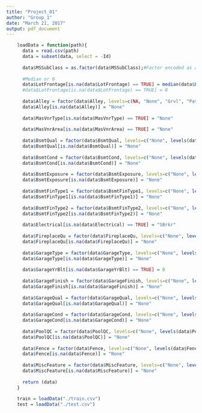 ```yaml
---
title: "Project_01"
author: "Group_1"
date: "March 21, 2017"
output: pdf_document
---
```



```r
    loadData = function(path){
      data = read.csv(path)
      data = subset(data, select = -Id)
      
      data$MSSubClass = as.factor(data$MSSubClass);#Factor encoded as a numeric value
      
      #Median or 0
      data$LotFrontage[is.na(data$LotFrontage) == TRUE] = median(data$LotFrontage[!is.na(data$LotFrontage)])
      #data$LotFrontage[is.na(data$LotFrontage) == TRUE] = 0
      
      data$Alley = factor(data$Alley, levels=c(NA, "None", "Grvl", "Pave"))
      data$Alley[is.na(data$Alley)] = "None"
      
      data$MasVnrType[is.na(data$MasVnrType) == TRUE] = "None"
      
      data$MasVnrArea[is.na(data$MasVnrArea) == TRUE] = "None"
      
      data$BsmtQual = factor(data$BsmtQual, levels=c("None", levels(data$BsmtQual)))
      data$BsmtQual[is.na(data$BsmtQual)] = "None"
      
      data$BsmtCond = factor(data$BsmtCond, levels=c("None", levels(data$BsmtCond)))
      data$BsmtCond[is.na(data$BsmtCond)] = "None"
      
      data$BsmtExposure = factor(data$BsmtExposure, levels=c("None", levels(data$BsmtExposure)))
      data$BsmtExposure[is.na(data$BsmtExposure)] = "None"
      
      data$BsmtFinType1 = factor(data$BsmtFinType1, levels=c("None", levels(data$BsmtFinType1)))
      data$BsmtFinType1[is.na(data$BsmtFinType1)] = "None"
      
      data$BsmtFinType2 = factor(data$BsmtFinType2, levels=c("None", levels(data$BsmtFinType2)))
      data$BsmtFinType2[is.na(data$BsmtFinType2)] = "None"
      
      data$Electrical[is.na(data$Electrical) == TRUE] = "SBrkr"
      
      data$FireplaceQu = factor(data$FireplaceQu, levels=c("None", levels(data$FireplaceQu)))
      data$FireplaceQu[is.na(data$FireplaceQu)] = "None"
      
      data$GarageType = factor(data$GarageType, levels=c("None", levels(data$GarageType)))
      data$GarageType[is.na(data$GarageType)] = "None"
      
      data$GarageYrBlt[is.na(data$GarageYrBlt) == TRUE] = 0
      
      data$GarageFinish = factor(data$GarageFinish, levels=c("None", levels(data$GarageFinish)))
      data$GarageFinish[is.na(data$GarageFinish)] = "None"
      
      data$GarageQual = factor(data$GarageQual, levels=c("None", levels(data$GarageQual)))
      data$GarageQual[is.na(data$GarageQual)] = "None"
      
      data$GarageCond = factor(data$GarageCond, levels=c("None", levels(data$GarageCond)))
      data$GarageCond[is.na(data$GarageCond)] = "None"
      
      data$PoolQC = factor(data$PoolQC, levels=c("None", levels(data$PoolQC)))
      data$PoolQC[is.na(data$PoolQC)] = "None"
      
      data$Fence = factor(data$Fence, levels=c("None", levels(data$Fence)))
      data$Fence[is.na(data$Fence)] = "None"
      
      data$MiscFeature = factor(data$MiscFeature, levels=c("None", levels(data$MiscFeature)))
      data$MiscFeature[is.na(data$MiscFeature)] = "None"
    
      return (data)
    }
    
    train = loadData("./train.csv")
    test = loadData("./test.csv")
```
